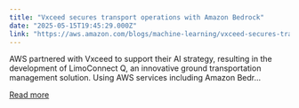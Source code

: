 ```yaml
---
title: "Vxceed secures transport operations with Amazon Bedrock"
date: "2025-05-15T19:45:29.000Z"
link: "https://aws.amazon.com/blogs/machine-learning/vxceed-secures-transport-operations-with-amazon-bedrock/"
---
```


AWS partnered with Vxceed to support their AI strategy, resulting in the development of LimoConnect Q, an innovative ground transportation management solution. Using AWS services including Amazon Bedr...

[Read more](https://aws.amazon.com/blogs/machine-learning/vxceed-secures-transport-operations-with-amazon-bedrock/)
